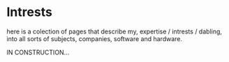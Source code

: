 
# Intrests

here is a colection of pages that describe my, expertise / intrests / dabling, into all sorts of subjects, companies, software and hardware.


IN CONSTRUCTION...
